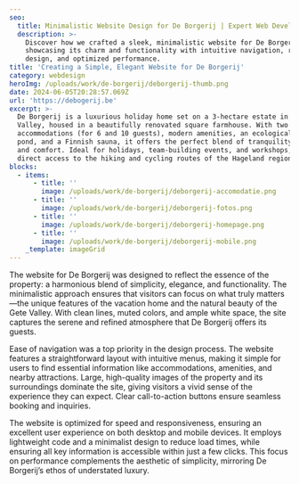```yaml
---
seo:
  title: Minimalistic Website Design for De Borgerij | Expert Web Development
  description: >-
    Discover how we crafted a sleek, minimalistic website for De Borgerij,
    showcasing its charm and functionality with intuitive navigation, responsive
    design, and optimized performance.
title: 'Creating a Simple, Elegant Website for De Borgerij'
category: webdesign
heroImg: /uploads/work/de-borgerij/deborgerij-thumb.png
date: 2024-06-05T20:28:57.069Z
url: 'https://debogerij.be'
excerpt: >-
  De Borgerij is a luxurious holiday home set on a 3-hectare estate in the Gete
  Valley, housed in a beautifully renovated square farmhouse. With two elegant
  accommodations (for 6 and 10 guests), modern amenities, an ecological swimming
  pond, and a Finnish sauna, it offers the perfect blend of tranquility, nature,
  and comfort. Ideal for holidays, team-building events, and workshops, with
  direct access to the hiking and cycling routes of the Hageland region.
blocks:
  - items:
      - title: ''
        image: /uploads/work/de-borgerij/deborgerij-accomodatie.png
      - title: ''
        image: /uploads/work/de-borgerij/deborgerij-fotos.png
      - title: ''
        image: /uploads/work/de-borgerij/deborgerij-homepage.png
      - title: ''
        image: /uploads/work/de-borgerij/deborgerij-mobile.png
    _template: imageGrid
---
```


The website for De Borgerij was designed to reflect the essence of the property: a harmonious blend of simplicity, elegance, and functionality. The minimalistic approach ensures that visitors can focus on what truly matters—the unique features of the vacation home and the natural beauty of the Gete Valley. With clean lines, muted colors, and ample white space, the site captures the serene and refined atmosphere that De Borgerij offers its guests.

Ease of navigation was a top priority in the design process. The website features a straightforward layout with intuitive menus, making it simple for users to find essential information like accommodations, amenities, and nearby attractions. Large, high-quality images of the property and its surroundings dominate the site, giving visitors a vivid sense of the experience they can expect. Clear call-to-action buttons ensure seamless booking and inquiries.

The website is optimized for speed and responsiveness, ensuring an excellent user experience on both desktop and mobile devices. It employs lightweight code and a minimalist design to reduce load times, while ensuring all key information is accessible within just a few clicks. This focus on performance complements the aesthetic of simplicity, mirroring De Borgerij’s ethos of understated luxury.
